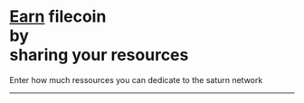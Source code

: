 # <ins>Earn</ins> filecoin <br className="md:hidden block"/> by <br className="hidden md:block"/> sharing your resources

Enter how much ressources you can dedicate to the saturn network

---


